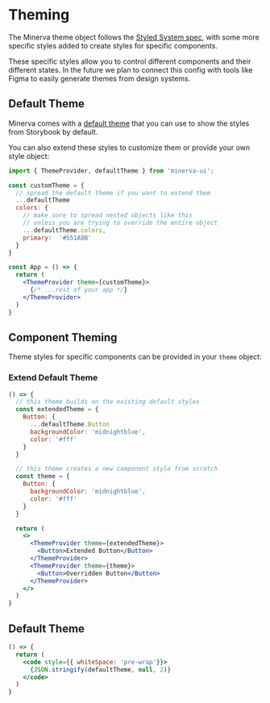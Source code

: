<Meta title="Overview|Theming" />

# Theming

The Minerva theme object follows the [Styled System spec](https://system-ui.com/theme/), with some more specific styles added to create styles for specific components.

These specific styles allow you to control different components and their different states. In the future we plan to connect this config with tools like Figma to easily generate themes from design systems.

## Default Theme

Minerva comes with a [default theme](https://github.com/cratebind/minerva-ui/blob/master/src/theme.ts) that you can use to show the styles from Storybook by default.

You can also extend these styles to customize them or provide your own style object:

```jsx live=false
import { ThemeProvider, defaultTheme } from 'minerva-ui';

const customTheme = {
  // spread the default theme if you want to extend them
  ...defaultTheme
  colors: {
    // make sure to spread nested objects like this
    // unless you are trying to override the entire object
    ...defaultTheme.colors,
    primary:  '#551A8B'
  }
}

const App = () => {
  return (
    <ThemeProvider theme={customTheme}>
      {/* ...rest of your app */}
    </ThemeProvider>
  )
}
```

## Component Theming

Theme styles for specific components can be provided in your `theme` object:

### Extend Default Theme
```jsx
() => {
  // this theme builds on the existing default styles
  const extendedTheme = {
    Button: {
      ...defaultTheme.Button
      backgroundColor: 'midnightblue',
      color: '#fff'
    }
  }

  // this theme creates a new component style from scratch
  const theme = {
    Button: {
      backgroundColor: 'midnightblue',
      color: '#fff'
    }
  }

  return (
    <>
      <ThemeProvider theme={extendedTheme}>
        <Button>Extended Button</Button>
      </ThemeProvider>
      <ThemeProvider theme={theme}>
        <Button>Overridden Button</Button>
      </ThemeProvider>
    </>
  )
}
```

## Default Theme

```jsx
() => {
  return (
    <code style={{ whiteSpace: 'pre-wrap'}}>
      {JSON.stringify(defaultTheme, null, 2)}
    </code>
  )
}
```